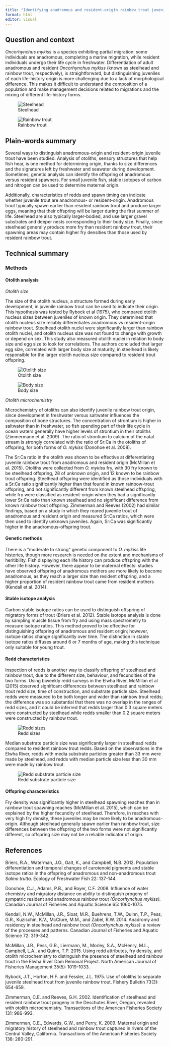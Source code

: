 ```yaml
---
title: "Identifying anadromous and resident-origin rainbow trout juveniles"
format: html
editor: visual
---
```


## Question and context

*Oncorhynchus mykiss* is a species exhibiting partial migration: some individuals are anadromous, completing a marine migration, while resident individuals undergo their life cycle in freshwater. Differentiation of adult anadromous and resident *Oncorhynchus mykiss* (known as steelhead and rainbow trout, respectively), is straightforward, but distinguishing juveniles of each life-history origin is more challenging due to a lack of morphological difference. This makes it difficult to understand the composition of a population and make management decisions related to migrations and the mixing of different life-history forms.

![Steelhead](STEELHEAD.jpeg)

![Rainbow trout](RBT.jpeg)

## Plain-words summary

Several ways to distinguish anadromous-origin and resident-origin juvenile trout have been studied. Analysis of otoliths, sensory structures that help fish hear, is one method for determining origin, thanks to size differences and the signatures left by freshwater and seawater during development. Sometimes, genetic analysis can identify the offspring of anadromous versus resident spawners. For small juvenile fish, stable isotopes of carbon and nitrogen can be used to determine maternal origin.

Additionally, characteristics of redds and spawn timing can indicate whether juvenile trout are anadromous- or resident-origin. Anadromous trout typically spawn earlier than resident rainbow trout and produce larger eggs, meaning that their offspring will be larger during the first summer of life. Steelhead are also typically larger-bodied, and use larger gravel substrates and deeper nests corresponding to their body size. Finally, since steelhead generally produce more fry than resident rainbow trout, their spawning areas may contain higher fry densities than those used by resident rainbow trout.

## Technical summary

### Methods

#### Otolith analysis

*Otolith size*

The size of the otolith nucleus, a structure formed during early development, in juvenile rainbow trout can be used to indicate their origin. This hypothesis was tested by Rybock et al (1975), who compared otolith nucleus sizes between juveniles of known origin. They determined that otolith nucleus size reliably differentiates anadromous vs resident-origin rainbow trout. Steelhead otolith nuclei were significantly larger than rainbow otolith nuclei, and otolith nucleus size was not found to change with growth or depend on sex. This study also measured otolith nuclei in relation to body size and egg size to look for correlations. The authors concluded that larger egg size, correlated with larger body size at maturity, in steelhead is likely responsible for the larger otolith nucleus size compared to resident trout offspring.

![Otolith size](ON_size.jpeg)

![Body size](body_size.jpeg)

*Otolith microchemistry*

Microchemistry of otoliths can also identify juvenile rainbow trout origin, since development in freshwater versus saltwater influences the composition of bone structures. The concentration of strontium is higher in saltwater than in freshwater, so fish spending part of their life cycle in ocean waters generally have higher levels of strontium in their otoliths (Zimmermann et al. 2009). The ratio of strontium to calcium of the natal stream is strongly correlated with the ratio of Sr:Ca in the otoliths of offspring, for both forms of *O. mykiss* (Donohoe et al. 2008).

The Sr:Ca ratio in the otolith was shown to be effective at differentiating juvenile rainbow trout from anadromous and resident origin (McMillan et al. 2015). Otoliths were collected from *O. mykiss* fry, with 30 fry known to be steelhead offspring, 28 of unknown origin, and 12 known to be rainbow trout offspring. Steelhead offspring were identified as those individuals with a Sr:Ca ratio significantly higher than that found in known rainbow-trout offspring, and not significantly different from known steelhead offspring, while fry were classified as resident-origin when they had a significantly lower Sr:Ca ratio than known steelhead and no significant difference from known rainbow trout offspring. Zimmerman and Reeves (2002) had similar findings, based on a study in which they reared juvenile trout of anadromous and resident origin and measured Sr:Ca ratios, which were then used to identify unknown juveniles. Again, Sr:Ca was significantly higher in the anadromous-offspring trout.

#### Genetic methods

There is a "moderate to strong" genetic component to *O. mykiss* life histories, though more research is needed on the extent and mechanisms of heritibility. Fish displaying each life history can produce offspring with the other life history. However, there appear to be maternal effects: studies have observed offspring of anadromous mothers are more likely to become anadromous, as they reach a larger size than resident offspring, and a higher proportion of resident rainbow trout came from resident mothers (Kendall et al. 2014).

#### Stable isotope analysis

Carbon stable isotope ratios can be used to distinguish offspring of migratory forms of trout (Briers et al. 2012). Stable isotope analysis is done by sampling muscle tissue from fry and using mass spectrometry to measure isotope ratios. This method proved to be effective for distinguishing offspring of anadromous and resident origin; however, isotope ratios change significantly over time. The distinction in stable isotope ratios diffuses around 6 or 7 months of age, making this technique only suitable for young trout.

#### Redd characteristics

Inspection of redds is another way to classify offspring of steelhead and rainbow trout, due to the different size, behaviour, and fecundities of the two forms. Using biweekly redd surveys in the Elwha River, McMillan et al (2015) observed significant differences between steelhead and rainbow trout redd size, time of construction, and substrate particle size. Steelhead redds were measured to be both longer and wider than rainbow trout redds; the difference was so substantial that there was no overlap in the ranges of redd sizes, and it could be inferred that redds larger than 0.3 square meters were constructed by steelhead while redds smaller than 0.2 square meters were constructed by rainbow trout.

![Redd sizes](redd_size.jpeg)

Median substrate particle size was significantly larger in steelhead redds compared to resident rainbow trout redds. Based on the observations in the Elwha River, redds with media substrate particles greater than 33 mm were made by steelhead, and redds with median particle size less than 30 mm were made by rainbow trout.

![Redd substrate particle size](pebble.jpeg)

#### Offspring characteristics

Fry density was significantly higher in steelhead spawning reaches than in rainbow trout spawning reaches (McMillan et al. 2015), which can be explained by the higher fecundity of steelhead. Therefore, in reaches with very high fry density, these juveniles may be more likely to be anadromous-origin. Although steelhead generally spawn earlier than rainbow trout, size differences between the offspring of the two forms were not significantly different, so offspring size may not be a reliable indicator of origin.

## References

Briers, R.A., Waterman, J.O., Galt, K., and Campbell, N.B. 2012. Population differentiation and temporal changes of carotenoid pigments and stable isotope ratios in the offspring of anadromous and non-anadromous trout *Salmo trutta*. Ecology of Freshwater Fish 22: 137-144.

Donohoe, C.J., Adams, P.B., and Royer, C.F. 2008. Influence of water chemistry and migratory distance on ability to distinguish progeny of sympatric resident and anadromous rainbow trout *(Oncorhynchus mykiss).* Canadian Journal of Fisheries and Aquatic Science 65: 1060-1075.

Kendall, N.W., McMillan, J.R., Sloat, M.R., Buehrens, T.W., Quinn, T.P., Pess, G.R., Kuzischin, K.V., McClure, M.M., and Zabel, R.W. 2014. Anadromy and residency in steelhead and rainbow trout *(Oncorhynchus mykiss)*: a review of the processes and patterns. Canadian Journal of Fisheries and Aquatic Science 72: 319-342.

McMillan, J.R., Pess, G.R., Liermann, M., Morley, S.A., McHenry, M.L., Campbell, L.A., and Quinn, T.P. 2015. Using redd attributes, fry density, and otolith microchemistry to distinguish the presence of steelhead and rainbow trout in the Elwha River Dam Removal Project. North American Journal of Fisheries Management 35(5): 1019-1033.

Rybock, J.T., Horton, H.F. and Fessler, J.L. 1975. Use of otoliths to separate juvenile steelhead trout from juvenile rainbow trout. Fishery Bulletin 73(3): 654-659.

Zimmerman, C.E. and Reeves, G.H. 2002. Identification of steelhead and resident rainbow trout progeny in the Deschutes River, Oregon, revealed with otolith microchemistry. Transactions of the American Fisheries Society 131: 986-993.

Zimmerman, C.E., Edwards, G.W., and Perry, K. 2009. Maternal origin and migratory history of steelhead and rainbow trout captured in rivers of the Central Valley, California. Transactions of the American Fisheries Society 138: 280-291.
